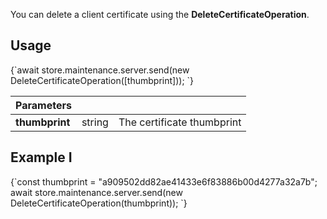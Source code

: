 
You can delete a client certificate using the **DeleteCertificateOperation**.  

## Usage

<TabItem value="delete_cert_1" label="delete_cert_1">
<CodeBlock language="js">
{`await store.maintenance.server.send(new DeleteCertificateOperation([thumbprint]));
`}
</CodeBlock>
</TabItem>

| Parameters | | |
| ------------- | ------------- | ----- |
| **thumbprint** | string | The certificate thumbprint |

## Example I

<TabItem value="delete_cert_2" label="delete_cert_2">
<CodeBlock language="js">
{`const thumbprint = "a909502dd82ae41433e6f83886b00d4277a32a7b";
await store.maintenance.server.send(new DeleteCertificateOperation(thumbprint));
`}
</CodeBlock>
</TabItem>


